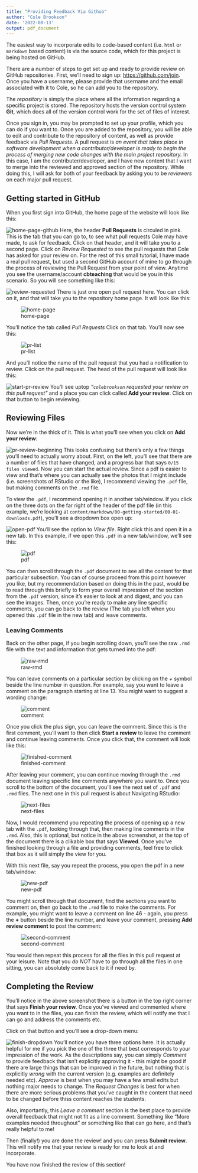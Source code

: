 ```yaml
---
title: "Providing Feedback Via Github"
author: "Cole Brookson"
date: '2022-08-13'
output: pdf_document
---
```


The easiest way to incorporate edits to code-based content (i.e. `html` or `markdown` based content) is via the source code, which for this project is being hosted on GitHub. 

There are a number of steps to get set up and ready to provide review on GitHub repositories. First, we'll need to sign up: [https://github.com/join](https://github.com/join). Once you have a username, please provide that username and the email associated with it to Cole, so he can add you to the repository. 

The *repository* is simply the place where all the information regarding a specific project is stored. The repository hosts the version control system **Git**, which does all of the version control work for the set of files of interest. 

Once you sign in, you may be prompted to set up your profile, which you can do if you want to. Once you are added to the repository, you will be able to edit and contribute to the repository of content, as well as provide feedback via *Pull Requests*. A pull request is *an event that takes place in software development when a contributor/developer is ready to begin the process of merging new code changes with the main project repository.* In this case, I am the contributer/developer, and I have new content that I want to merge into the reviewed and approved section of the repository. While doing this, I will ask for both of your feedback by asking you to be *reviewers* on each major pull request. 

## Getting started in GitHub

When you first sign into GitHub, the home page of the website will look like this: 

![home-page-github](./img/home-page-pr.png)
Here, the header **Pull Requests** is circuled in pink. This is the tab that you can go to, to see what pull requests Cole may have made, to ask for feedback. Click on that header, and it will take you to a second page. Click on *Review Requested* to see the pull requests that Cole has asked for your review on. For the rest of this small tutorial, I have made a real pull request, but used a second GitHub account of mine to go through the process of reviewing the Pull Request from your point of view. Anytime you see the username/account **cbteaching** that would be you in this scenario. So you will see something like this:

![review-requested](./img/review-requested.png)
There is just one open pull request here. You can click on it, and that will take you to the repository home page. It will look like this: 

![home-page](./img/home-page.png)  

You'll notice the tab called *Pull Requests* Click on that tab. You'll now see this:

![pr-list](./img/pr-list.png)

And you'll notice the name of the pull request that you had a notification to review. Click on the pull request. The head of the pull request will look like this: 

![start-pr-review](./img/start-pr-review.png)
You'll see uptop *"`colebrookson` requested your review on this pull request"* and a place you can click called **Add your review**. Click on that button to begin reviewing. 

## Reviewing Files

Now we're in the thick of it. This is what you'll see when you click on **Add your review**:

![pr-review-beginning](./img/pr-review-start.png) 
This looks confusing but there's only a few things you'll need to actually worry about. First, on the left, you'll see that there are a number of files that have changed, and a progress bar that says `0/15 files viewed`. Now you can start the actual review. Since a pdf is easier to view and that's where you can actually see the photos that I might include (i.e. screenshots of RStudio or the like), I recommend viewing the `.pdf` file, but making comments on the `.rmd` file. 

To view the `.pdf`, I recommend opening it in another tab/window. If you click on the three dots on the far right of the header of the pdf file (in this example, we're looking at `content/markdown/00-getting-started/00-01-downloads.pdf`), you'll see a dropdown box open up: 

![open-pdf](./img/open-pdf.png)
You'll see the option to *View file*. Right click this and open it in a new tab. In this example, if we open this `.pdf` in a new tab/window, we'll see this: 

![pdf](./img/pdf.png)

You can then scroll through the `.pdf` document to see all the content for that particular subsection. You can of course proceed from this point however you like, but my recommendation based on doing this in the past, would be to read through this briefly to form your overall impression of the section from the `.pdf` version, since it's easier to look at and digest, and you can see the images. Then, once you're ready to make any line specific comments, you can go back to the review (The tab you left when you opened this `.pdf` file in the new tab) and leave comments. 

### Leaving Comments

Back on the other page, if you begin scrolling down, you'll see the raw `.rmd` file with the text and information that gets turned into the pdf:

![raw-rmd](./img/raw-rmd.png)

You can leave comments on a particular section by clicking on the *+* symbol beside the line number in question. For example, say you want to leave a comment on the paragraph starting at line 13. You might want to suggest a wording change: 

![comment](./img/leave-comment.png)

Once you click the plus sign, you can leave the comment. Since this is the first comment, you'll want to then click **Start a review** to leave the comment and continue leaving comments. Once you click that, the comment will look like this: 

![finished-comment](./img/finished-comment.png)

After leaving your comment, you can continue moving through the `.rmd` document leaving specific line comments anywhere you want to. Once you scroll to the bottom of the document, you'll see the next set of `.pdf` and `.rmd` files. The next one in this pull request is about Navigating RStudio: 

![next-files](./img/next-files.png)

Now, I would recommend you repeating the process of opening up a new tab with the `.pdf`, looking through that, then making line comments in the `.rmd`. Also, this is optional, but notice in the above screenshot, at the top of the document there is a clikable box that says **Viewed**. Once you've finished looking through a file and providing comments, feel free to click that box as it will simply the view for you. 

With this next file, say you repeat the process, you open the pdf in a new tab/window: 

![new-pdf](./img/new-pdf.png)

You might scroll through that document, find the sections you want to comment on, then go back to the `.rmd` file to make the comments. For example, you might want to leave a comment on line 46 - again, you press the **+** button beside the line number, and leave your comment, pressing **Add review comment** to post the comment: 

![second-comment](./img/second-comment.png)

You would then repeat this process for all the files in this pull request at your leisure. Note that you *do NOT* have to go through all the files in one sitting, you can absolutely come back to it if need by. 

## Completing the Review

You'll notice in the above screenshot there is a button in the top right corner that says **Finish your review**. Once you've viewed and commented where you want to in the files, you can finish the review, which will notify me that I can go and address the comments etc. 

Click on that button and you'll see a drop-down menu: 

![finish-dropdown](./img/finish-dropdown.png)
You'll notice you have three options here. It is actually helpful for me if you pick the one of the three that best corresponds to your impression of the work. As the descriptions say, you can simply *Comment* to provide feedback that isn't explicitly approving it - this might be good if there are large things that can be improved in the future, but nothing that is explicitly *wrong* with the current version (e.g. examples are definitely needed etc). *Approve* is best when you may have a few small edits but nothing major needs to change. The *Request Changes* is best for when there are more serious problems that you've caught in the content that need to be changed before thiss content reaches the students. 

Also, importantly, this *Leave a comment* section is the best place to provide overall feedback that might not fit as a line comment. Something like "More examples needed throughout" or something like that can go here, and that's really helpful to me!

Then (finally!) you are done the review! and you can press **Submit review**. This will notify me that your review is ready for me to look at and incorporate. 

You have now finished the review of this section!


















